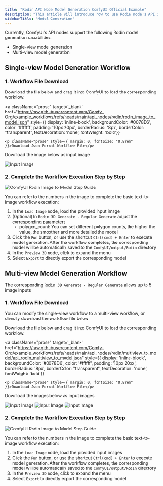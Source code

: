 ```yaml
---
title: "Rodin API Node Model Generation ComfyUI Official Example"
description: "This article will introduce how to use Rodin node's API in ComfyUI for model generation"
sidebarTitle: "Model Generation"
---
```



Currently, ComfyUI's API nodes support the following Rodin model generation capabilities:
- Single-view model generation
- Multi-view model generation

<ReqHint/>

## Single-view Model Generation Workflow

### 1. Workflow File Download

Download the file below and drag it into ComfyUI to load the corresponding workflow.

<a className="prose"
target='_blank'
href="https://raw.githubusercontent.com/Comfy-Org/example_workflows/refs/heads/main/api_nodes/rodin/rodin_image_to_model.json"
style={{ display: 'inline-block', backgroundColor: '#0078D6', color: '#ffffff', padding: '10px 20px', borderRadius: '8px', borderColor: "transparent", textDecoration: 'none', fontWeight: 'bold'}}
>
    <p className="prose" style={{ margin: 0, fontSize: "0.8rem" }}>Download Json Format Workflow File</p>
</a>

Download the image below as input image

![Input Image](https://raw.githubusercontent.com/Comfy-Org/example_workflows/refs/heads/main/api_nodes/rodin/doll.jpg)

### 2. Complete the Workflow Execution Step by Step

![ComfyUI Rodin Image to Model Step Guide](/images/tutorial/api_nodes/rodin/rodin_image_to_model_step_guide.jpg)

You can refer to the numbers in the image to complete the basic text-to-image workflow execution:  
1. In the `Load Image` node, load the provided input image
2. (Optional) In `Rodin 3D Generate - Regular Generate` adjust the corresponding parameters
   - polygon_count: You can set different polygon counts, the higher the value, the smoother and more detailed the model
3. Click the `Run` button, or use the shortcut `Ctrl(cmd) + Enter` to execute model generation. After the workflow completes, the corresponding model will be automatically saved to the `ComfyUI/output/Rodin` directory
4. In the `Preview 3D` node, click to expand the menu
5. Select `Export` to directly export the corresponding model

## Multi-view Model Generation Workflow

The corresponding `Rodin 3D Generate - Regular Generate` allows up to 5 image inputs

### 1. Workflow File Download

You can modify the single-view workflow to a multi-view workflow, or directly download the workflow file below

Download the file below and drag it into ComfyUI to load the corresponding workflow.

<a className="prose"
target='_blank'
href="https://raw.githubusercontent.com/Comfy-Org/example_workflows/refs/heads/main/api_nodes/rodin/multiview_to_model/api_rodin_multiview_to_model.json"
style={{ display: 'inline-block', backgroundColor: '#0078D6', color: '#ffffff', padding: '10px 20px', borderRadius: '8px', borderColor: "transparent", textDecoration: 'none', fontWeight: 'bold'}}
>
    <p className="prose" style={{ margin: 0, fontSize: "0.8rem" }}>Download Json Format Workflow File</p>
</a>

Download the images below as input images

![Input Image](https://raw.githubusercontent.com/Comfy-Org/example_workflows/refs/heads/main/api_nodes/rodin/multiview_to_model/front.jpg)
![Input Image](https://raw.githubusercontent.com/Comfy-Org/example_workflows/refs/heads/main/api_nodes/rodin/multiview_to_model/back.jpg)
![Input Image](https://raw.githubusercontent.com/Comfy-Org/example_workflows/refs/heads/main/api_nodes/rodin/multiview_to_model/left.jpg)

### 2. Complete the Workflow Execution Step by Step

![ComfyUI Rodin Image to Model Step Guide](/images/tutorial/api_nodes/rodin/rodin_multiview_to_model_step_guide.jpg)

You can refer to the numbers in the image to complete the basic text-to-image workflow execution:  
1. In the `Load Image` node, load the provided input images
2. Click the `Run` button, or use the shortcut `Ctrl(cmd) + Enter` to execute model generation. After the workflow completes, the corresponding model will be automatically saved to the `ComfyUI/output/Rodin` directory
3. In the `Preview 3D` node, click to expand the menu
4. Select `Export` to directly export the corresponding model
